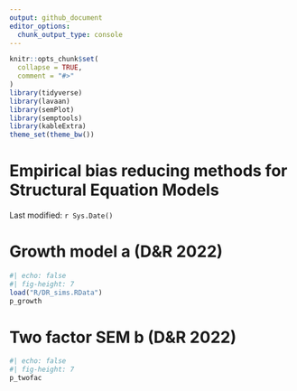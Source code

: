 ```yaml
---
output: github_document
editor_options: 
  chunk_output_type: console
---
```


<!-- README.md is generated from README.Rmd. Please edit that file -->

```r
knitr::opts_chunk$set(
  collapse = TRUE,
  comment = "#>"
)
library(tidyverse)
library(lavaan)
library(semPlot)
library(semptools)
library(kableExtra)
theme_set(theme_bw())
```

# Empirical bias reducing methods for Structural Equation Models

<!-- badges: start -->

<!-- badges: end -->

Last modified: `r Sys.Date()`

# Growth model a (D&R 2022)

```r
#| echo: false
#| fig-height: 7
load("R/DR_sims.RData")
p_growth
```

# Two factor SEM b (D&R 2022)

```r
#| echo: false
#| fig-height: 7
p_twofac
```
